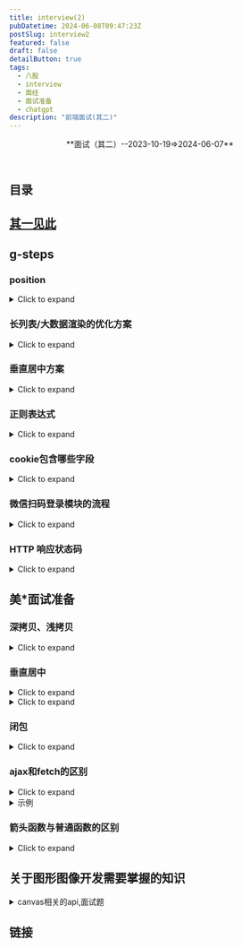 ```yaml
---
title: interview(2)
pubDatetime: 2024-06-08T09:47:23Z
postSlug: interview2
featured: false
draft: false
detailButton: true
tags:
  - 八股
  - interview
  - 面经
  - 面试准备
  - chatgpt
description: "前端面试(其二)"
---
```


<header>**面试（其二）--2023-10-19=>2024-06-07**</header>

## 目录

## [其一见此](/posts/interview1)

## g-steps

### position

<details>
<summary>Click to expand</summary>

position 属性被指定为从下面的值列表中选择的单个关键字。

取值

- static

该关键字指定元素使用正常的布局行为，即元素在文档常规流中当前的布局位置。此时 top, right, bottom, left 和 z-index 属性无效。

- relative

该关键字下，元素先放置在未添加定位时的位置，再在不改变页面布局的前提下调整元素位置（因此会在此元素未添加定位时所在位置留下空白）。position:relative 对 table-\*-group, table-row, table-column, table-cell, table-caption 元素无效。

- absolute

元素会被移出正常文档流，并不为元素预留空间，通过指定元素相对于最近的非 static 定位祖先元素的偏移，来确定元素位置。绝对定位的元素可以设置外边距（margins），且不会与其他边距合并。

- fixed

元素会被移出正常文档流，并不为元素预留空间，而是通过指定元素相对于屏幕视口（viewport）的位置来指定元素位置。元素的位置在屏幕滚动时不会改变。打印时，元素会出现在的每页的固定位置。fixed 属性会创建新的层叠上下文。当元素祖先的 transform、perspective、filter 或 backdrop-filter 属性非 none 时，容器由视口改为该祖先。

- sticky

元素根据正常文档流进行定位，然后相对它的最近滚动祖先（nearest scrolling ancestor）和 containing block（最近块级祖先 nearest block-level ancestor），包括 table-related 元素，基于 top、right、bottom 和 left 的值进行偏移。偏移值不会影响任何其他元素的位置。 该值总是创建一个新的层叠上下文（stacking context）。注意，一个 sticky 元素会“固定”在离它最近的一个拥有“滚动机制”的祖先上（当该祖先的 overflow 是 hidden、scroll、auto 或 overlay 时），即便这个祖先不是最近的真实可滚动祖先。这有效地抑制了任何“sticky”行为（详情见 Github issue on W3C CSSWG）。

<footer class="relative text-right pr-10">
  from
  <cite class="absolute right-0">
    <a href="https://developer.mozilla.org/zh-CN/docs/Web/CSS/position">mdn</a>
  </cite>
</footer>

</details>

### 长列表/大数据渲染的优化方案

<details>
<summary>Click to expand</summary>
在前端开发中，处理长列表或大数据渲染时，需要采取优化策略以提高性能和用户体验。以下是几种常见的优化方案：

### 1. 虚拟滚动（Virtual Scrolling）

虚拟滚动是一种只渲染可视区域内的列表项的方法，避免了浏览器处理过多的DOM元素。只有当前可见的元素和少量的预渲染元素存在于DOM中，其余的元素则是虚拟的，不会被渲染。

- **实现**：通过计算可视区域和滚动位置，仅渲染可见的元素。可以使用一些库，如`react-window`、`react-virtualized`、`vue-virtual-scroll-list`等。

### 2. 分页（Pagination）

分页将数据分成多个页面，每次只加载一个页面的数据。用户可以通过分页控件来切换页面，避免一次性加载过多数据。

- **实现**：通过后端接口获取分页数据，根据当前页码请求对应的数据并渲染。

### 3. 懒加载（Lazy Loading）

懒加载是指在用户滚动到列表的底部或即将到达底部时，才加载新的数据项。这种方法可以减少初始加载时间和内存消耗。

- **实现**：监听滚动事件，当滚动到接近底部时，触发数据加载请求。

### 4. 优化数据结构和算法

处理大数据时，选择合适的数据结构和算法，可以显著提高性能。

- **实现**：使用高效的数据结构（如树、图、哈希表）和算法（如二分查找、动态规划）。

### 5. 使用Web Workers

Web Workers允许你在后台线程中运行脚本，避免阻塞主线程，适用于数据处理或计算密集型任务。

- **实现**：将计算密集型任务移到Web Worker中，主线程负责更新UI和处理用户交互。

### 6. 使用Intersection Observer API

Intersection Observer API可以用于实现懒加载，通过检测元素是否进入视口来触发加载。

- **实现**：创建一个Intersection Observer，当列表项进入视口时，加载并渲染数据。

### 示例代码：虚拟滚动实现

以下是一个使用Vue.js实现虚拟滚动的示例：

#### 1. 虚拟滚动组件

```vue
<template>
  <div class="virtual-list" ref="list" @scroll="handleScroll">
    <div class="spacer" :style="{ height: totalHeight + 'px' }"></div>
    <div
      v-for="(item, index) in visibleItems"
      :key="item.id"
      class="item"
      :style="{
        transform: `translateY(${(startIndex + index) * itemHeight}px)`,
      }"
    >
      {{ item.name }}
    </div>
  </div>
</template>

<script>
export default {
  props: {
    items: {
      type: Array,
      required: true,
    },
    itemHeight: {
      type: Number,
      required: true,
    },
    visibleCount: {
      type: Number,
      required: true,
    },
  },
  data() {
    return {
      startIndex: 0,
    };
  },
  computed: {
    totalHeight() {
      return this.items.length * this.itemHeight;
    },
    visibleItems() {
      return this.items.slice(
        this.startIndex,
        this.startIndex + this.visibleCount
      );
    },
  },
  methods: {
    handleScroll() {
      const scrollTop = this.$refs.list.scrollTop;
      this.startIndex = Math.floor(scrollTop / this.itemHeight);
    },
  },
};
</script>

<style>
.virtual-list {
  position: relative;
  overflow-y: auto;
  height: 400px; /* Example height */
}
.spacer {
  width: 100%;
}
.item {
  position: absolute;
  width: 100%;
  box-sizing: border-box;
}
</style>
```

#### 2. 使用虚拟滚动组件

```vue
<template>
  <div>
    <VirtualList :items="items" :itemHeight="50" :visibleCount="10" />
  </div>
</template>

<script>
import VirtualList from "./components/VirtualList.vue";

export default {
  components: {
    VirtualList,
  },
  data() {
    return {
      items: Array.from({ length: 1000 }, (v, k) => ({
        id: k,
        name: `Item ${k}`,
      })),
    };
  },
};
</script>
```

### 总结

长列表和大数据渲染的优化方案有很多种，具体选择哪种方案要根据实际需求和场景。虚拟滚动、分页、懒加载、优化数据结构和算法、使用Web Workers和Intersection Observer API都是常见的优化方法。通过合理运用这些方法，可以显著提高前端应用的性能和用户体验。

</details>

### 垂直居中方案

<details>
<summary>Click to expand</summary>

在前端开发中，垂直居中是一个常见的需求，根据不同的场景和要求，可以采用多种方法来实现。以下是几种常用的垂直居中方案：

### 1. Flexbox

使用Flexbox是实现垂直居中的最常用和最简便的方法之一。

```html
<div class="container">
  <div class="content">Centered Content</div>
</div>

<style>
  .container {
    display: flex;
    justify-content: center; /* 水平居中 */
    align-items: center; /* 垂直居中 */
    height: 100vh; /* 示例高度 */
    border: 1px solid black; /* 示例边框 */
  }
  .content {
    border: 1px solid red; /* 示例内容边框 */
  }
</style>
```

### 2. Grid Layout

使用CSS Grid布局也可以轻松实现垂直居中。

```html
<div class="container">
  <div class="content">Centered Content</div>
</div>

<style>
  .container {
    display: grid;
    place-items: center; /* 水平和垂直居中 */
    height: 100vh; /* 示例高度 */
    border: 1px solid black; /* 示例边框 */
  }
  .content {
    border: 1px solid red; /* 示例内容边框 */
  }
</style>
```

### 3. 使用绝对定位和transform

结合绝对定位和transform可以实现垂直居中。

```html
<div class="container">
  <div class="content">Centered Content</div>
</div>

<style>
  .container {
    position: relative;
    height: 100vh; /* 示例高度 */
    border: 1px solid black; /* 示例边框 */
  }
  .content {
    position: absolute;
    top: 50%;
    left: 50%;
    transform: translate(-50%, -50%);
    border: 1px solid red; /* 示例内容边框 */
  }
</style>
```

### 4. Table布局

使用表格布局的垂直居中方法适用于需要兼容旧版浏览器的情况。

```html
<div class="container">
  <div class="content">Centered Content</div>
</div>

<style>
  .container {
    display: table;
    height: 100vh; /* 示例高度 */
    width: 100%; /* 示例宽度 */
    border: 1px solid black; /* 示例边框 */
  }
  .content {
    display: table-cell;
    vertical-align: middle;
    text-align: center; /* 水平居中 */
    border: 1px solid red; /* 示例内容边框 */
  }
</style>
```

### 5. Line-Height方法（适用于单行文本）

对于单行文本，可以通过设置`line-height`等于容器高度来实现垂直居中。

```html
<div class="container">
  <div class="content">Centered Text</div>
</div>

<style>
  .container {
    height: 100px; /* 示例高度 */
    line-height: 100px; /* 行高等于高度 */
    text-align: center; /* 水平居中 */
    border: 1px solid black; /* 示例边框 */
  }
  .content {
    display: inline-block;
    vertical-align: middle; /* 兼容内联元素 */
    border: 1px solid red; /* 示例内容边框 */
  }
</style>
```

### 6. Flexbox with Column Direction

当子元素高度不确定时，可以使用Flexbox的列方向布局来实现垂直居中。

```html
<div class="container">
  <div class="content">Centered Content</div>
</div>

<style>
  .container {
    display: flex;
    flex-direction: column;
    justify-content: center; /* 垂直居中 */
    align-items: center; /* 水平居中 */
    height: 100vh; /* 示例高度 */
    border: 1px solid black; /* 示例边框 */
  }
  .content {
    border: 1px solid red; /* 示例内容边框 */
  }
</style>
```

### 总结

以上几种方法可以根据不同的场景和需求选择使用。Flexbox和Grid是最推荐的方法，因为它们简单且强大，适用于大多数现代浏览器。对于需要兼容旧版浏览器的项目，可以选择使用表格布局或绝对定位的方法。通过合理运用这些方法，可以轻松实现元素的垂直居中。

</details>

### 正则表达式

<details>
<summary>Click to expand</summary>

在JavaScript中，使用正则表达式（Regular Expression）来匹配邮箱地址是一种常见需求。一个匹配邮箱的正则表达式需要能够处理各种常见的邮箱格式，并且考虑一些边缘情况。以下是一个较为常用和健壮的匹配邮箱地址的正则表达式：

```javascript
const emailRegex = /^[a-zA-Z0-9._%+-]+@[a-zA-Z0-9.-]+\.[a-zA-Z]{2,}$/;

// 测试一些邮箱地址
const emails = [
  "example@example.com",
  "user.name+tag+sorting@example.com",
  "user_name@example.co.in",
  "user-name@sub.example.com",
  "user@sub-domain.example.com",
  "invalid-email@.com",
  "@example.com",
  "plainaddress",
  "email.example.com",
  "email@example@example.com",
  "email@111.222.333.44444",
];

emails.forEach(email => {
  console.log(`${email}: ${emailRegex.test(email)}`);
});
```

### 解释正则表达式

- `^`：匹配输入的开始位置。
- `[a-zA-Z0-9._%+-]+`：匹配邮箱用户名部分，可以包含字母、数字、点（`.`）、下划线（`_`）、百分号（`%`）、加号（`+`）和减号（`-`）。这部分要求至少一个字符。
- `@`：匹配邮箱地址中的`@`符号。
- `[a-zA-Z0-9.-]+`：匹配域名部分，可以包含字母、数字、点（`.`）和减号（`-`）。这部分要求至少一个字符。
- `\.`：匹配域名与顶级域之间的点（`.`）。
- `[a-zA-Z]{2,}`：匹配顶级域名部分，要求至少两个字母。
- `$`：匹配输入的结束位置。

### 使用示例

可以使用这个正则表达式来验证邮箱地址，如下：

```javascript
const email = "example@example.com";
const isValid = emailRegex.test(email);
console.log(`Is the email valid? ${isValid}`); // 输出: Is the email valid? true
```

### 注意事项

- 这个正则表达式没有考虑所有可能的邮箱格式，因为邮箱地址规范非常复杂。如果需要更复杂的验证，可以使用一些库，比如`validator`库中的`isEmail`函数。
- 不同的应用场景可能需要不同的验证规则，使用前请根据具体需求进行调整。

</details>

### cookie包含哪些字段

<details>
<summary>Click to expand</summary>

HTTP Cookie 是在服务器和客户端之间存储和传递少量数据的一种方式。Cookie 包含多个字段，每个字段都携带不同的信息。以下是Cookie的主要字段：

1. **Name**（名称）

   - 描述：Cookie 的名称，标识这个 Cookie 的唯一键。
   - 示例：`sessionId`

2. **Value**（值）

   - 描述：Cookie 的值，存储具体的数据。
   - 示例：`38afes7a8`

3. **Domain**（域）

   - 描述：指定哪些域可以访问这个 Cookie。如果没有指定，则默认是创建该 Cookie 的域（不含子域）。
   - 示例：`.example.com`（允许所有子域访问）

4. **Path**（路径）

   - 描述：指定这个 Cookie 对哪个路径可见。默认是创建该 Cookie 的路径（不含子路径）。
   - 示例：`/account`（只有在访问 `/account` 路径时，浏览器才会发送这个 Cookie）

5. **Expires**（过期时间）

   - 描述：设置 Cookie 的过期时间，绝对时间。如果设置了这个字段，当时间到期时，浏览器会自动删除这个 Cookie。
   - 示例：`Expires=Wed, 09 Jun 2021 10:18:14 GMT`

6. **Max-Age**

   - 描述：设置 Cookie 的过期时间，相对时间（秒）。比 `Expires` 更精确，优先级也更高。
   - 示例：`Max-Age=3600`（表示 Cookie 会在 3600 秒后过期）

7. **Secure**（安全）

   - 描述：指定 Cookie 只能通过 HTTPS 协议发送。设置了这个字段后，Cookie 只能在加密的请求中发送。
   - 示例：`Secure`

8. **HttpOnly**

   - 描述：指定 Cookie 不能通过 JavaScript 的 `Document.cookie` 访问。防止跨站脚本（XSS）攻击获取 Cookie。
   - 示例：`HttpOnly`

9. **SameSite**
   - 描述：防止跨站请求伪造（CSRF）攻击，指定 Cookie 的发送策略。
     - `Strict`：完全禁止第三方网站请求带上这个 Cookie。
     - `Lax`：大部分情况禁止第三方网站请求带上这个 Cookie，除非是导航到目标网址的 GET 请求。
     - `None`：允许跨站请求携带这个 Cookie，但必须设置 `Secure` 字段。
   - 示例：`SameSite=Lax`

### 示例

下面是一个包含所有主要字段的 Cookie 示例：

```http
Set-Cookie: sessionId=38afes7a8; Domain=example.com; Path=/; Expires=Wed, 09 Jun 2021 10:18:14 GMT; Max-Age=3600; Secure; HttpOnly; SameSite=Lax
```

### 详细解释

- `sessionId=38afes7a8`: Cookie 的名称是 `sessionId`，值是 `38afes7a8`。
- `Domain=example.com`: 这个 Cookie 对 `example.com` 及其子域可见。
- `Path=/`: 这个 Cookie 对整个网站可见。
- `Expires=Wed, 09 Jun 2021 10:18:14 GMT`: 这个 Cookie 会在 2021 年 6 月 9 日 10:18:14 到期。
- `Max-Age=3600`: 这个 Cookie 会在 3600 秒后过期。
- `Secure`: 这个 Cookie 只能通过 HTTPS 发送。
- `HttpOnly`: 这个 Cookie 不能被 JavaScript 访问。
- `SameSite=Lax`: 这个 Cookie 的发送策略是 Lax。

### 注意事项

- **Domain 和 Path**：确保设置正确，否则 Cookie 可能不会被发送到服务器。
- **Secure**：在处理敏感信息时，应设置此属性以确保 Cookie 仅通过加密连接发送。
- **HttpOnly**：保护 Cookie 免受 XSS 攻击。
- **SameSite**：根据需要选择合适的策略，以防范 CSRF 攻击。

了解并正确设置这些字段，有助于确保 Cookie 的安全和正确传输。

</details>

### 微信扫码登录模块的流程

<details>
<summary>Click to expand</summary>

微信扫码登录是一种常见的第三方登录方式，通过扫描二维码，用户可以快速登录到网站或应用。以下是微信扫码登录模块的详细流程：

### 1. 申请并配置微信开放平台

- **申请微信开放平台账号**：注册并登录微信开放平台。
- **创建应用**：在微信开放平台创建一个新的应用，获取`AppID`和`AppSecret`。
- **配置域名**：在微信开放平台的应用设置中配置授权回调域名。

### 2. 在前端显示二维码

- **向微信请求二维码**：前端向后端发起请求，后端请求微信接口生成登录二维码。
- **显示二维码**：前端将生成的二维码展示给用户。

### 3. 用户扫描二维码

- **打开微信扫一扫**：用户使用微信客户端扫描二维码。
- **确认授权**：用户在微信客户端确认授权登录。

### 4. 微信回调并获取临时登录凭证（`code`）

- **微信回调**：用户确认授权后，微信会重定向到回调地址，并携带临时凭证（`code`）。
- **获取临时凭证**：前端通过URL参数获取`code`。

### 5. 后端使用临时凭证获取访问令牌

- **请求微信接口**：后端使用`AppID`、`AppSecret`和`code`请求微信的接口，获取访问令牌和用户信息。

### 6. 获取用户信息并登录

- **请求用户信息**：后端使用访问令牌请求微信用户信息接口，获取用户的详细信息。
- **创建或更新用户**：根据获取的用户信息，创建新用户或更新已有用户的信息。
- **生成会话**：后端生成登录会话，返回给前端，完成登录流程。

### 详细流程图

1. **前端显示二维码**

   - 前端请求后端API：`GET /api/wechat/qrcode`
   - 后端调用微信接口生成二维码并返回给前端
   - 前端显示二维码

2. **用户扫描二维码**

   - 用户使用微信客户端扫描二维码

3. **微信回调并获取`code`**

   - 微信重定向到回调地址：`https://yourdomain.com/callback?code=CODE`
   - 前端获取URL中的`code`

4. **后端获取访问令牌**

   - 前端将`code`发送给后端：`POST /api/wechat/login`
   - 后端请求微信接口：`https://api.weixin.qq.com/sns/oauth2/access_token?appid=APPID&secret=SECRET&code=CODE&grant_type=authorization_code`
   - 微信返回访问令牌和用户信息

5. **后端获取用户信息并登录**
   - 后端使用访问令牌请求微信用户信息接口：`https://api.weixin.qq.com/sns/userinfo?access_token=ACCESS_TOKEN&openid=OPENID`
   - 微信返回用户信息
   - 后端创建或更新用户信息，生成会话并返回给前端
   - 前端接收会话信息，完成登录

### 示例代码

#### 前端代码

```html
<!doctype html>
<html lang="en">
  <head>
    <meta charset="UTF-8" />
    <title>微信扫码登录</title>
    <script src="https://cdn.bootcdn.net/ajax/libs/jquery/3.6.0/jquery.min.js"></script>
  </head>
  <body>
    <div id="qrcode"></div>

    <script>
      $(document).ready(function () {
        $.get("/api/wechat/qrcode", function (data) {
          $("#qrcode").html('<img src="' + data.qrCodeUrl + '" />');
        });

        function checkLoginStatus() {
          $.get("/api/wechat/check-login", function (data) {
            if (data.loggedIn) {
              window.location.href = "/dashboard"; // 登录成功跳转
            } else {
              setTimeout(checkLoginStatus, 1000); // 未登录，继续轮询
            }
          });
        }

        checkLoginStatus();
      });
    </script>
  </body>
</html>
```

#### 后端代码（Node.js 示例）

```javascript
const express = require("express");
const axios = require("axios");
const app = express();
const port = 3000;

const appID = "YOUR_APPID";
const appSecret = "YOUR_APPSECRET";
const redirectUri = "https://yourdomain.com/callback";

let qrCodeUrl;

// 生成二维码
app.get("/api/wechat/qrcode", (req, res) => {
  const state = "random_state_string"; // 用于防止CSRF攻击
  qrCodeUrl = `https://open.weixin.qq.com/connect/qrconnect?appid=${appID}&redirect_uri=${encodeURIComponent(
    redirectUri
  )}&response_type=code&scope=snsapi_login&state=${state}#wechat_redirect`;
  res.json({ qrCodeUrl });
});

// 回调处理
app.get("/callback", async (req, res) => {
  const code = req.query.code;
  const url = `https://api.weixin.qq.com/sns/oauth2/access_token?appid=${appID}&secret=${appSecret}&code=${code}&grant_type=authorization_code`;
  const response = await axios.get(url);
  const accessToken = response.data.access_token;
  const openId = response.data.openid;

  // 获取用户信息
  const userInfoUrl = `https://api.weixin.qq.com/sns/userinfo?access_token=${accessToken}&openid=${openId}`;
  const userInfoResponse = await axios.get(userInfoUrl);
  const userInfo = userInfoResponse.data;

  // 创建或更新用户信息，生成会话（示例代码）
  // 假设你有一个用户数据库，可以根据 userInfo.openid 查找或创建用户
  // 这里直接返回成功登录页面
  res.send(`<script>window.location.href='/dashboard';</script>`);
});

// 检查登录状态（轮询示例）
app.get("/api/wechat/check-login", (req, res) => {
  // 根据你的应用逻辑，检查用户是否已登录
  const loggedIn = true; // 这里是示例，应该根据实际登录状态返回
  res.json({ loggedIn });
});

app.listen(port, () => {
  console.log(`Server running at http://localhost:${port}`);
});
```

### 总结

微信扫码登录的流程主要包括：

1. 申请并配置微信开放平台。
2. 前端显示二维码。
3. 用户扫描二维码并确认授权。
4. 微信回调并获取临时登录凭证。
5. 后端使用凭证获取访问令牌和用户信息。
6. 后端创建或更新用户信息，并生成登录会话。

通过上述步骤，可以实现一个完整的微信扫码登录模块。

</details>

### HTTP 响应状态码

<details>
<summary>Click to expand</summary>

HTTP 响应状态码是服务器返回给客户端的三位数字代码，用于表示 HTTP 请求的处理结果。以下是常见的 HTTP 响应状态码及其解释：

### 1xx: Informational (信息性状态码)

- **100 Continue**：服务器已接收到请求头，客户端可以继续发送请求体。
- **101 Switching Protocols**：服务器将遵从客户端的请求切换到另一个协议。

### 2xx: Success (成功状态码)

- **200 OK**：请求成功，服务器返回请求的资源。
- **201 Created**：请求成功并且服务器创建了新的资源。
- **202 Accepted**：服务器已接受请求，但尚未处理。
- **204 No Content**：服务器成功处理了请求，但没有返回任何内容。

### 3xx: Redirection (重定向状态码)

- **301 Moved Permanently**：请求的资源已永久移动到新 URL。
- **302 Found**：请求的资源临时移动到新 URL。
- **303 See Other**：请求的资源可以在另一个 URL 通过 GET 方法获取。
- **304 Not Modified**：资源未修改，自上次请求以来未改变。
- **307 Temporary Redirect**：请求的资源临时移动到新 URL，且应该使用原有的 HTTP 方法进行请求。
- **308 Permanent Redirect**：请求的资源永久移动到新 URL，且应该使用原有的 HTTP 方法进行请求。

### 4xx: Client Error (客户端错误状态码)

- **400 Bad Request**：请求无效或语法错误。
- **401 Unauthorized**：请求需要身份验证。
- **403 Forbidden**：服务器拒绝请求，即使身份验证成功。
- **404 Not Found**：请求的资源不存在。
- **405 Method Not Allowed**：请求方法不被允许。
- **408 Request Timeout**：服务器等待客户端发送请求时间过长，超时。
- **409 Conflict**：请求与服务器的当前状态冲突。
- **410 Gone**：请求的资源已永久删除，不再可用。
- **413 Payload Too Large**：请求体过大，服务器无法处理。
- **414 URI Too Long**：请求的 URI 过长，服务器无法处理。
- **415 Unsupported Media Type**：请求的媒体格式不受支持。
- **429 Too Many Requests**：客户端在一定时间内发送了太多请求。

### 5xx: Server Error (服务器错误状态码)

- **500 Internal Server Error**：服务器内部错误，无法完成请求。
- **501 Not Implemented**：服务器不支持请求的功能。
- **502 Bad Gateway**：服务器作为网关或代理时，从上游服务器接收到无效响应。
- **503 Service Unavailable**：服务器暂时不可用（超载或维护）。
- **504 Gateway Timeout**：服务器作为网关或代理时，未能及时从上游服务器接收到响应。
- **505 HTTP Version Not Supported**：服务器不支持请求中使用的 HTTP 版本。

### 详细解释和使用场景

#### 200 OK

- **解释**：请求已成功，服务器返回请求的资源。
- **使用场景**：GET 请求成功返回资源、POST 请求成功返回处理结果等。

#### 201 Created

- **解释**：请求已成功，并且服务器创建了一个新的资源。
- **使用场景**：POST 请求成功创建资源，如新用户注册、添加新条目等。

#### 301 Moved Permanently

- **解释**：请求的资源已永久移动到新 URL，客户端应使用新 URL 进行访问。
- **使用场景**：网站重构，旧链接永久重定向到新链接。

#### 401 Unauthorized

- **解释**：请求需要用户身份验证。
- **使用场景**：访问受保护的资源时，需要用户登录或提供 API 密钥。

#### 403 Forbidden

- **解释**：服务器理解请求但拒绝执行。
- **使用场景**：用户权限不足，无法访问资源。

#### 404 Not Found

- **解释**：请求的资源在服务器上不存在。
- **使用场景**：用户访问了不存在的网页或资源。

#### 500 Internal Server Error

- **解释**：服务器遇到未知错误，无法完成请求。
- **使用场景**：服务器端代码错误、异常处理失败等。

#### 503 Service Unavailable

- **解释**：服务器当前无法处理请求，可能会在短时间内恢复。
- **使用场景**：服务器维护、过载时返回。

### 总结

HTTP 响应状态码提供了丰富的信息，帮助开发者理解和处理客户端与服务器之间的通信。了解和正确使用这些状态码，有助于提升应用程序的健壮性和用户体验。

</details>

## 美\*面试准备

### 深拷贝、浅拷贝

<details>
<summary>Click to expand</summary>

在编程中，拷贝对象时有两种主要方式：浅拷贝和深拷贝。了解这两种拷贝方式对于处理复杂数据结构非常重要，特别是在需要维护数据一致性和防止意外修改时。

### 浅拷贝

浅拷贝是对对象的顶层属性进行拷贝，如果属性是引用类型（如对象或数组），那么拷贝的是引用地址，因此修改其中一个对象的引用类型属性，会影响到另一个对象。

#### 实现方式

1. **使用Object.assign()**

```javascript
const original = { a: 1, b: { c: 2 } };
const copy = Object.assign({}, original);

copy.b.c = 3;
console.log(original.b.c); // 输出: 3，原对象也被修改
```

2. **使用扩展运算符（spread syntax）**

```javascript
const original = { a: 1, b: { c: 2 } };
const copy = { ...original };

copy.b.c = 3;
console.log(original.b.c); // 输出: 3，原对象也被修改
```

### 深拷贝

深拷贝会递归地拷贝对象的所有层级，包括所有嵌套的对象和数组，因此拷贝后的对象与原对象完全独立，互不影响。

#### 实现方式

1. **使用 JSON 序列化和反序列化**

```javascript
const original = { a: 1, b: { c: 2 } };
const copy = JSON.parse(JSON.stringify(original));

copy.b.c = 3;
console.log(original.b.c); // 输出: 2，原对象未被修改
```

注意：这种方法不适用于拷贝包含函数、`undefined`、`Date`等特殊对象类型的对象。

2. **使用递归函数**

```javascript
function deepClone(obj) {
  if (obj === null || typeof obj !== "object") {
    return obj;
  }

  if (Array.isArray(obj)) {
    const copy = [];
    for (let i = 0; i < obj.length; i++) {
      copy[i] = deepClone(obj[i]);
    }
    return copy;
  }

  const copy = {};
  for (const key in obj) {
    if (obj.hasOwnProperty(key)) {
      copy[key] = deepClone(obj[key]);
    }
  }
  return copy;
}

const original = { a: 1, b: { c: 2 } };
const copy = deepClone(original);

copy.b.c = 3;
console.log(original.b.c); // 输出: 2，原对象未被修改
```

### 何时使用浅拷贝和深拷贝

- **浅拷贝**：

  - 适用于只需要拷贝对象的顶层属性时。
  - 当对象的嵌套层次较浅，并且嵌套对象不需要独立于原对象时。
  - 性能相对较好，因为不需要递归处理嵌套对象。

- **深拷贝**：
  - 适用于需要完全独立的对象副本时，尤其是处理嵌套对象时。
  - 对象层次较深，且嵌套对象需要独立于原对象时。
  - 性能相对较差，因为需要递归处理所有层级的对象。

### 总结

理解浅拷贝和深拷贝的区别以及如何实现它们，对于避免数据引用带来的副作用非常重要。在实际开发中，应根据具体需求选择适合的拷贝方式，以确保程序的正确性和性能。

</details>

### 垂直居中

<details>
<summary>Click to expand</summary>

使用 Tailwind CSS 实现垂直居中可以通过多种方法完成。以下是一些常见的实现方式：

### 1. 使用 Flexbox

```html
<div class="h-screen flex items-center">
  <div class="content">居中内容</div>
</div>
```

解释：

- `h-screen`: 设置容器的高度为视口高度。
- `flex`: 使容器成为 flex 容器。
- `items-center`: 垂直居中内容。

### 2. 使用 Grid 布局

```html
<div class="h-screen grid place-items-center">
  <div class="content">居中内容</div>
</div>
```

解释：

- `h-screen`: 设置容器的高度为视口高度。
- `grid`: 使容器成为 grid 容器。
- `place-items-center`: 同时水平和垂直居中内容。

### 3. 使用绝对定位和 transform

```html
<div class="relative h-screen">
  <div class="absolute top-1/2 transform -translate-y-1/2">居中内容</div>
</div>
```

解释：

- `relative`: 使容器相对定位。
- `h-screen`: 设置容器的高度为视口高度。
- `absolute`: 使内容绝对定位。
- `top-1/2`: 将内容的顶部定位在容器高度的一半。
- `transform -translate-y-1/2`: 使用 transform 将内容向上移动自身高度的一半，实现垂直居中。

### 4. 使用内联块和负边距

这种方法适用于已知元素高度的情况。

```html
<div class="relative h-screen">
  <div class="inline-block align-middle">
    <!-- This empty span is used to vertically center the inline-block element -->
    <span class="inline-block h-full align-middle"></span>
    <div class="inline-block align-middle">居中内容</div>
  </div>
</div>
```

解释：

- `relative`: 使容器相对定位。
- `h-screen`: 设置容器的高度为视口高度。
- `inline-block align-middle`: 使用 `inline-block` 和 `align-middle` 来实现垂直居中。

### 5. 使用表格布局

```html
<div class="table w-full h-screen">
  <div class="table-cell align-middle">居中内容</div>
</div>
```

解释：

- `table`: 使容器显示为表格。
- `w-full h-screen`: 设置容器的宽度为 100% 和高度为视口高度。
- `table-cell align-middle`: 使用表格单元格的垂直居中对齐方式。

### 示例总结

以上示例中，使用 Flexbox 和 Grid 是最推荐的方法，因为它们更现代化且灵活，能够适应各种布局需求。Tailwind CSS 提供了便捷的工具类，可以轻松实现这些布局。

选择哪种方法取决于你的具体需求和布局情况，通常情况下 Flexbox 是最常用的方式。

</details>

<details>
<summary>Click to expand</summary>

- flex

```html
<div class="h-[100px] flex items-center bg-black my-10">
  <div class="bg-white">居中内容</div>
</div>
```

<div class="h-[100px] flex items-center bg-black my-10">
  <div class="bg-white text-black">居中内容</div>
</div>

- transform

```html
<div class="relative bg-black h-[100px]">
  <div class="absolute top-1/2 -translate-y-1/2 bg-white">居中内容</div>
</div>
```

<div class="relative bg-black h-[100px]">
  <div class="absolute top-1/2 -translate-y-1/2 bg-white text-black">
    居中内容
  </div>
</div>

</details>

### 闭包

<details>
<summary>Click to expand</summary>
闭包是 JavaScript（以及其他编程语言）中的一个重要概念，它允许函数访问并操作它们外部作用域（即定义它们的环境）中的变量。理解闭包对于编写高效、模块化和可维护的代码非常重要。以下是对闭包的详细解释：

### 闭包的定义

闭包是指函数在定义时，能够记住并访问其词法作用域（即在函数定义时的环境）中的变量，即使函数在其定义的词法作用域之外执行。

### 闭包的原理

在 JavaScript 中，每当一个函数被创建时，闭包就会被创建。函数内部可以访问到其外部的变量，即使在该函数外部执行时，仍然能够访问这些变量。

### 例子

#### 基本例子

```javascript
function outerFunction() {
  let outerVariable = "I am outside!";

  function innerFunction() {
    console.log(outerVariable); // 可以访问到 outerVariable
  }

  return innerFunction;
}

const myInnerFunction = outerFunction();
myInnerFunction(); // 输出: I am outside!
```

在这个例子中，`innerFunction` 是一个闭包，因为它可以访问并“记住” `outerFunction` 作用域中的 `outerVariable`，即使 `outerFunction` 已经执行完毕。

#### 更复杂的例子

```javascript
function createCounter() {
  let count = 0;

  return {
    increment: function () {
      count++;
      console.log(count);
    },
    decrement: function () {
      count--;
      console.log(count);
    },
  };
}

const counter = createCounter();
counter.increment(); // 输出: 1
counter.increment(); // 输出: 2
counter.decrement(); // 输出: 1
```

在这个例子中，`createCounter` 返回一个对象，这个对象包含两个方法 `increment` 和 `decrement`。这两个方法都是闭包，因为它们可以访问 `createCounter` 作用域中的 `count` 变量。

### 闭包的应用场景

1. **数据封装**：
   闭包可以用于创建私有变量和方法，从而实现数据封装。

   ```javascript
   function createPrivateCounter() {
     let count = 0;
     return {
       increment: function () {
         count++;
         console.log(count);
       },
       getCount: function () {
         return count;
       },
     };
   }

   const privateCounter = createPrivateCounter();
   privateCounter.increment(); // 输出: 1
   console.log(privateCounter.getCount()); // 输出: 1
   ```

2. **函数工厂**：
   闭包可以用于创建函数工厂，根据传入的参数生成不同的函数。

   ```javascript
   function createGreeting(greeting) {
     return function (name) {
       console.log(greeting + ", " + name);
     };
   }

   const sayHello = createGreeting("Hello");
   const sayHi = createGreeting("Hi");

   sayHello("Alice"); // 输出: Hello, Alice
   sayHi("Bob"); // 输出: Hi, Bob
   ```

3. **回调函数和事件处理**：
   闭包常用于回调函数和事件处理，确保在异步操作中仍然能够访问正确的变量。

   ```javascript
   function delayedGreeting(name) {
     setTimeout(function () {
       console.log("Hello, " + name);
     }, 1000);
   }

   delayedGreeting("Alice"); // 1秒后输出: Hello, Alice
   ```

### 闭包的注意事项

1. **内存泄漏**：
   由于闭包会保留对其外部作用域变量的引用，可能会导致内存泄漏。因此，需要注意避免过度使用闭包，尤其是在创建大量对象时。

2. **性能问题**：
   使用闭包可能会增加内存使用，影响性能。在高性能要求的场景中，需要谨慎使用闭包。

### 总结

闭包是 JavaScript 中非常强大且重要的概念，理解闭包有助于编写更灵活、模块化和安全的代码。通过闭包，可以实现数据封装、创建函数工厂、处理回调函数和事件等功能。然而，在使用闭包时，也需要注意可能带来的内存泄漏和性能问题。

</details>

### ajax和fetch的区别

<details>
<summary>Click to expand</summary>

Ajax（Asynchronous JavaScript and XML）和 Fetch 都是用于在 Web 应用程序中进行网络请求的技术，但它们之间有一些重要的区别。

### 1. 发展历史

- **Ajax**：Ajax 是一种传统的技术，最初是由 Microsoft 的工程师 Jesse James Garrett 在 2005 年提出的概念。它通过使用 XMLHttpRequest 对象实现在不重新加载整个页面的情况下与服务器进行数据交换。
- **Fetch**：Fetch 是 Web API 的一部分，是现代浏览器原生提供的一种方式，用于发起和处理 HTTP 请求。Fetch 在 ES6 中被引入，旨在提供一种更简洁、更强大的方式来进行网络请求。

### 2. API 设计

- **Ajax**：Ajax 使用 XMLHttpRequest 对象来执行异步请求，并提供了一种事件驱动的编程模型，例如 `onreadystatechange` 事件和回调函数。
- **Fetch**：Fetch 提供了一组现代化的 API，使用 Promise 对象进行异步操作。它使用 `fetch()` 方法来发送请求，并返回一个 Promise 对象，可以通过 `.then()` 方法处理响应。

### 3. 使用方法

- **Ajax**：使用 Ajax 时，需要手动创建 XMLHttpRequest 对象，然后设置请求的参数（例如 URL、请求方法、请求头等），最后通过调用 `open()` 和 `send()` 方法来发送请求。此外，需要在 `onreadystatechange` 事件中处理响应。

- **Fetch**：Fetch 使用更简单的 API。只需调用 `fetch()` 方法，并传入要请求的 URL 和选项参数即可。Fetch 会返回一个 Promise 对象，可以通过 `.then()` 方法来处理响应，也可以使用 `async/await` 语法来处理异步操作。

### 4. 支持性

- **Ajax**：Ajax 是一个老旧的技术，但由于其广泛的应用，目前几乎所有的主流浏览器都支持 XMLHttpRequest 对象，因此可以在大多数环境中使用。

- **Fetch**：Fetch 是一种现代化的 API，它的支持性取决于浏览器对 ES6 和 Fetch API 的支持。目前，大多数主流浏览器（包括 Chrome、Firefox、Safari 和 Edge）都支持 Fetch，但在某些老旧的浏览器中可能需要使用 Polyfill 进行兼容处理。

### 5. 功能和特性

- **Ajax**：Ajax 是一个相对底层的技术，只提供了基本的异步请求和响应处理功能。对于复杂的功能，例如跨域请求、请求取消、请求超时等，需要额外的代码来实现。

- **Fetch**：Fetch 是一个更高级、更现代化的 API，提供了更多的功能和特性。例如，Fetch 支持 Promise 对象、可自定义请求头、可配置请求缓存模式、支持跨域请求和请求取消等功能。

### 6. 使用场景

- **Ajax**：由于其传统的、较低级别的 API 设计，Ajax 更适用于简单的数据交换场景，例如从服务器加载一些数据或提交表单等。

- **Fetch**：由于其现代化的 API 设计和丰富的功能特性，Fetch 更适用于复杂的数据交互场景，例如处理 RESTful API、执行 GraphQL 查询、使用 Service Worker 进行离线缓存等。

### 总结

Ajax 和 Fetch 都是用于在 Web 应用程序中进行网络请求的技术，但它们之间有着明显的区别。Ajax 是一种传统的技术，使用 XMLHttpRequest 对象进行异步请求；而 Fetch 是一种现代化的 API，使用 Promise 对象进行异步操作，并提供了更简洁、更强大的功能和特性。在选择使用哪种技术时，需要根据具体的需求和环境来进行考虑。

</details>

<details>
<summary>示例</summary>

下面我将为你提供一个简单的示例，分别演示如何使用 Ajax 和 Fetch 发起 GET 请求，获取远程服务器上的数据。

### 使用 Ajax 发起 GET 请求

```html
<!doctype html>
<html lang="en">
  <head>
    <meta charset="UTF-8" />
    <meta name="viewport" content="width=device-width, initial-scale=1.0" />
    <title>Ajax GET Request</title>
  </head>
  <body>
    <div id="result"></div>

    <script>
      // 创建 XMLHttpRequest 对象
      var xhr = new XMLHttpRequest();

      // 配置请求
      xhr.open("GET", "https://jsonplaceholder.typicode.com/posts/1", true);

      // 注册事件处理程序，处理请求完成时的操作
      xhr.onreadystatechange = function () {
        if (xhr.readyState === XMLHttpRequest.DONE) {
          if (xhr.status === 200) {
            // 处理成功响应
            document.getElementById("result").textContent = xhr.responseText;
          } else {
            // 处理请求失败
            console.error("Request failed:", xhr.status);
          }
        }
      };

      // 发送请求
      xhr.send();
    </script>
  </body>
</html>
```

### 使用 Fetch 发起 GET 请求

```html
<!doctype html>
<html lang="en">
  <head>
    <meta charset="UTF-8" />
    <meta name="viewport" content="width=device-width, initial-scale=1.0" />
    <title>Fetch GET Request</title>
  </head>
  <body>
    <div id="result"></div>

    <script>
      // 发起 GET 请求
      fetch("https://jsonplaceholder.typicode.com/posts/1")
        .then(response => {
          // 检查请求状态
          if (!response.ok) {
            throw new Error("Network response was not ok");
          }
          // 将响应转换为 JSON 格式
          return response.json();
        })
        .then(data => {
          // 处理 JSON 数据
          document.getElementById("result").textContent = JSON.stringify(data);
        })
        .catch(error => {
          // 处理请求错误
          console.error("There was a problem with the fetch operation:", error);
        });
    </script>
  </body>
</html>
```

这两个示例都会向 https://jsonplaceholder.typicode.com/posts/1 发起 GET 请求，并将响应数据显示在页面上。Ajax 示例使用 XMLHttpRequest 对象，而 Fetch 示例使用 Fetch API，你可以对比两者之间的差异。

</details>

### 箭头函数与普通函数的区别

<details>
<summary>Click to expand</summary>
箭头函数和普通函数在 JavaScript 中有一些重要的区别，这些区别涉及到函数的行为、作用域、this 关键字等方面。

### 1. 语法形式

- **普通函数**：使用 `function` 关键字定义函数。

  ```javascript
  function regularFunction() {
    // 函数体
  }
  ```

- **箭头函数**：使用 `=>` 符号定义函数。

  ```javascript
  const arrowFunction = () => {
    // 函数体
  };
  ```

### 2. this 关键字的绑定

- **普通函数**：普通函数的 this 关键字在函数被调用时动态绑定，取决于调用它的上下文。

- **箭头函数**：箭头函数的 this 关键字指向其定义时的词法作用域，而不是调用时的上下文。

### 3. arguments 对象

- **普通函数**：普通函数中可以使用 `arguments` 对象来访问传递给函数的参数列表。

- **箭头函数**：箭头函数没有自己的 `arguments` 对象，但可以使用剩余参数语法 `...args` 来获取参数列表。

### 4. new 关键字的使用

- **普通函数**：普通函数可以作为构造函数使用，通过 `new` 关键字调用，创建一个新的对象。

- **箭头函数**：箭头函数不能被用作构造函数，不能通过 `new` 关键字来调用。

### 5. 嵌套函数的行为

- **普通函数**：普通函数的嵌套函数中的 this 关键字会动态绑定，取决于调用嵌套函数的上下文。

- **箭头函数**：箭头函数的嵌套函数中的 this 关键字继承自外部箭头函数，指向外部词法作用域。

### 6. 返回值

- **普通函数**：普通函数可以有多个返回值，并且可以使用 `return` 语句来返回值。

- **箭头函数**：箭头函数可以有一个返回值，并且如果函数体只有一条表达式，则可以省略 `{}` 和 `return` 关键字。

### 总结

箭头函数和普通函数之间有一些重要的区别，特别是在 this 关键字的绑定、arguments 对象的使用、作为构造函数的行为等方面。根据具体的需求和上下文，选择合适的函数形式是非常重要的。箭头函数适用于简单的函数表达式，以及在不需要动态绑定 this 的情况下；而普通函数适用于更复杂的函数逻辑，以及需要作为构造函数使用的情况。

</details>

## 关于图形图像开发需要掌握的知识

<details>
<summary>canvas相关的api,面试题</summary>

在面试中，涉及 HTML5 Canvas 的问题可能会涵盖基础知识、API 的使用、实际应用场景以及性能优化等方面。以下是一些常见的面试问题以及相应的解答和示例代码：

### 基础知识

1. **什么是 Canvas？Canvas 的用途是什么？**

   - **回答**：Canvas 是 HTML5 提供的一个用于绘制图形的元素。通过 JavaScript 可以在上面绘制各种图形，如线条、矩形、圆形、文本、图像等，常用于游戏开发、数据可视化、图像处理等。

2. **如何在 HTML 中创建 Canvas 元素？**
   - **回答**：可以使用 `<canvas>` 标签创建 Canvas 元素，并设置宽度和高度。
   - **示例**：

```html
<canvas id="myCanvas" width="500" height="400"></canvas>
```

3. **如何获取 Canvas 的绘图上下文？有什么类型的绘图上下文？**
   - **回答**：可以使用 `getContext` 方法获取绘图上下文，常用的上下文类型是 "2d" 和 "webgl"。
   - **示例**：

```javascript
const canvas = document.getElementById("myCanvas");
const ctx = canvas.getContext("2d");
```

### API 使用

4. **如何绘制一个矩形？**
   - **回答**：可以使用 `fillRect` 方法绘制填充的矩形，或使用 `strokeRect` 方法绘制矩形边框。
   - **示例**：

```javascript
ctx.fillStyle = "blue";
ctx.fillRect(50, 50, 150, 100);

ctx.strokeStyle = "red";
ctx.strokeRect(50, 50, 150, 100);
```


<RectDemo />

5. **如何绘制一条直线？**
   - **回答**：可以使用 `moveTo` 方法设置起点，使用 `lineTo` 方法设置终点，然后用 `stroke` 方法绘制。
   - **示例**：

```javascript
ctx.beginPath();
ctx.moveTo(50, 50);
ctx.lineTo(200, 200);
ctx.stroke();
```


<LineDemo />
6. **如何绘制圆形或弧形？** - **回答**：可以使用 `arc` 方法绘制圆形或弧形。 - **示例**：
```javascript ctx.beginPath(); ctx.arc(150, 100, 50, 0, Math.PI * 2); // 圆形 ctx.fill();
``` import ArcDemo from "@components/astro/canvas/arc.astro"

<ArcDemo />

`void ctx.arc(x, y, radius, startAngle, endAngle, anticlockwise);`

7. **如何绘制文本？**
   - **回答**：可以使用 `fillText` 或 `strokeText` 方法绘制填充或边框文本。
   - **示例**：

```javascript
ctx.font = "30px Arial";
ctx.fillStyle = "green";
ctx.fillText("Hello Canvas", 50, 150);

ctx.strokeStyle = "blue";
ctx.strokeText("Hello Canvas", 50, 200);
```

8. **如何绘制图像？**
   - **回答**：可以使用 `drawImage` 方法绘制图像。
   - **示例**：

```javascript
const img = new Image();
img.src = "path/to/image.jpg";
img.onload = () => {
  ctx.drawImage(img, 50, 50, 200, 150);
};
```

### 实际应用

9. **如何清空 Canvas？**
   - **回答**：可以使用 `clearRect` 方法清空 Canvas。
   - **示例**：

```javascript
ctx.clearRect(0, 0, canvas.width, canvas.height);
```

10. **如何在 Canvas 中处理动画？**
    - **回答**：可以使用 `requestAnimationFrame` 方法创建动画循环。
    - **示例**：

```javascript
let x = 0;
function animate() {
  ctx.clearRect(0, 0, canvas.width, canvas.height);
  ctx.fillRect(x, 50, 50, 50);
  x += 1;
  requestAnimationFrame(animate);
}
animate();
```

### 性能优化

11. **Canvas 性能优化的一些方法是什么？**
    - **回答**：可以使用离屏 Canvas、减少重绘区域、优化绘图算法、使用 `requestAnimationFrame` 进行动画控制等方法进行性能优化。

### 高级问题

12. **Canvas 与 SVG 的区别是什么？什么时候使用 Canvas，什么时候使用 SVG？**
    - **回答**：Canvas 是立即模式绘图，适合大量像素操作和动画，SVG 是保留模式绘图，适合静态矢量图和可交互的图形。Canvas 用于游戏、图像处理等需要高性能绘制的场景，SVG 用于需要高质量和可缩放图形的场景。

### 示例项目

13. **如何在 Canvas 上实现一个简单的绘图应用？**
    - **回答**：需要处理鼠标事件来绘制图形。
    - **示例**：

```javascript
const canvas = document.getElementById("myCanvas");
const ctx = canvas.getContext("2d");
let drawing = false;

canvas.addEventListener("mousedown", () => {
  drawing = true;
});
canvas.addEventListener("mouseup", () => {
  drawing = false;
  ctx.beginPath();
});
canvas.addEventListener("mousemove", draw);

function draw(event) {
  if (!drawing) return;
  ctx.lineWidth = 5;
  ctx.lineCap = "round";
  ctx.strokeStyle = "black";
  ctx.lineTo(
    event.clientX - canvas.offsetLeft,
    event.clientY - canvas.offsetTop
  );
  ctx.stroke();
  ctx.beginPath();
  ctx.moveTo(
    event.clientX - canvas.offsetLeft,
    event.clientY - canvas.offsetTop
  );
}
```


<DrawDemo client:load />

优化一下的astro组件

```astro
---

---

<canvas id="drawCanvas" class="bg-white m-auto"></canvas>

<script>
  document.addEventListener("DOMContentLoaded", () => {
    const canvas = document.getElementById("drawCanvas") as HTMLCanvasElement;

    canvas.width = window.innerWidth*3/4;
    canvas.height = window.innerHeight;
    const ctx = canvas.getContext("2d");
    let drawing = false;

    canvas.addEventListener("mousedown", startDrawing);
    canvas.addEventListener("mouseup", stopDrawing);
    canvas.addEventListener("mousemove", draw);

    function startDrawing(event) {
      drawing = true;
      draw(event); // 开始绘图时立即画一个点
    }

    function stopDrawing() {
      drawing = false;
      ctx.beginPath(); // 开始一个新的路径，以防止连接上一个绘图
    }

    function draw(event) {
      if (!drawing) return;

      // 获取 Canvas 元素的边界框
      const rect = canvas.getBoundingClientRect();

      // 计算相对于 Canvas 的坐标
      const x = (event.clientX - rect.left) * (canvas.width / rect.width);
      const y = (event.clientY - rect.top) * (canvas.height / rect.height);

      ctx.lineWidth = 5;
      ctx.lineCap = "round";
      ctx.strokeStyle = "black";
      ctx.lineTo(x, y); // 画到新的点
      ctx.stroke(); // 绘制路径
      ctx.beginPath(); // 开始一个新的路径
      ctx.moveTo(x, y); // 将路径移动到新的点
    }
  });
</script>

```

通过这些问题和回答，你可以系统地复习和准备与 Canvas 相关的面试内容。

</details>

## 链接
